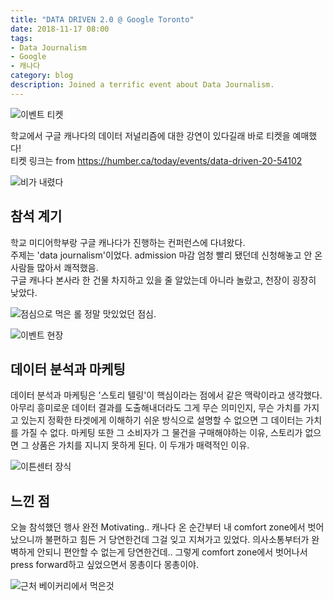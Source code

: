 ```yaml
---
title: "DATA DRIVEN 2.0 @ Google Toronto"
date: 2018-11-17 08:00
tags:
- Data Journalism
- Google
- 캐나다
category: blog
description: Joined a terrific event about Data Journalism.
---
```


![이벤트 티켓](/images/ggCA/can0.png)

학교에서 구글 캐나다의 데이터 저널리즘에 대한 강연이 있다길래 바로 티켓을 예매했다!  
티켓 링크는 from https://humber.ca/today/events/data-driven-20-54102  

![비가 내렸다](/images/ggCA/can2.jpeg)

## 참석 계기

학교 미디어학부랑 구글 캐나다가 진행하는 컨퍼런스에 다녀왔다.   
주제는 'data journalism'이었다. admission 마감 엄청 빨리 됐던데 신청해놓고 안 온 사람들 많아서 쾌적했음.   
구글 캐나다 본사라 한 건물 차지하고 있을 줄 알았는데 아니라 놀랐고, 천장이 굉장히 낮았다.

![점심으로 먹은 롤](/images/ggCA/can4.jpg)
정말 맛있었던 점심.

![이벤트 현장](/images/ggCA/can5.jpeg)

## 데이터 분석과 마케팅 

데이터 분석과 마케팅은 '스토리 텔링'이 핵심이라는 점에서 같은 맥락이라고 생각했다.   
아무리 흥미로운 데이터 결과를 도출해내더라도 그게 무슨 의미인지, 무슨 가치를 가지고 있는지 
정확한 타겟에게 이해하기 쉬운 방식으로 설명할 수 없으면 그 데이터는 가치를 가질 수 없다. 
마케팅 또한 그 소비자가 그 물건을 구매해야하는 이유, 스토리가 없으면 그 상품은 가치를 지니지 못하게 된다. 
이 두개가 매력적인 이유.

![이튼센터 장식](/images/ggCA/can7.jpeg)

## 느낀 점 

오늘 참석했던 행사 완전 Motivating.. 
캐나다 온 순간부터 내 comfort zone에서 벗어났으니까 불편하고 힘든 거 당연한건데 그걸 잊고 지쳐가고 있었다. 
의사소통부터가 완벽하게 안되니 편안할 수 없는게 당연한건데.. 
그렇게 comfort zone에서 벗어나서 press forward하고 싶었으면서 몽총이다 몽총이야.

![근처 베이커리에서 먹은것](/images/ggCA/can8.jpg)
